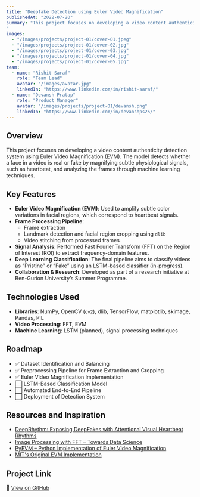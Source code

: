 ```yaml
---
title: "Deepfake Detection using Euler Video Magnification"
publishedAt: "2022-07-20"
summary: "This project focuses on developing a video content authenticity detection system using Euler Video Magnification (EVM). The model detects whether a face in a video is real or fake by magnifying subtle physiological signals, such as heartbeat, and analyzing the frames through machine learning techniques.
"
images:
  - "/images/projects/project-01/cover-01.jpeg"
  - "/images/projects/project-01/cover-02.jpg"
  - "/images/projects/project-01/cover-03.jpg"
  - "/images/projects/project-01/cover-04.jpg"
  - "/images/projects/project-01/cover-05.jpg"
team:
  - name: "Rishit Saraf"
    role: "Team Lead"
    avatar: "/images/avatar.jpg"
    linkedIn: "https://www.linkedin.com/in/rishit-saraf/"
  - name: "Devansh Pratap"
    role: "Product Manager"
    avatar: "/images/projects/project-01/devansh.png"
    linkedIn: "https://www.linkedin.com/in/devanshps25/"
---
```


## Overview

This project focuses on developing a video content authenticity detection system using Euler Video Magnification (EVM). The model detects whether a face in a video is real or fake by magnifying subtle physiological signals, such as heartbeat, and analyzing the frames through machine learning techniques.

## Key Features

- **Euler Video Magnification (EVM)**: Used to amplify subtle color variations in facial regions, which correspond to heartbeat signals.
- **Frame Processing Pipeline**:
  - Frame extraction
  - Landmark detection and facial region cropping using `dlib`
  - Video stitching from processed frames
- **Signal Analysis**: Performed Fast Fourier Transform (FFT) on the Region of Interest (ROI) to extract frequency-domain features.
- **Deep Learning Classification**: The final pipeline aims to classify videos as “Pristine” or “Fake” using an LSTM-based classifier (in-progress).
- **Collaboration & Research**: Developed as part of a research initiative at Ben-Gurion University’s Summer Programme.

## Technologies Used

- **Libraries**: NumPy, OpenCV (`cv2`), dlib, TensorFlow, matplotlib, skimage, Pandas, PIL
- **Video Processing**: FFT, EVM
- **Machine Learning**: LSTM (planned), signal processing techniques

## Roadmap

- ✅ Dataset Identification and Balancing
- ✅ Preprocessing Pipeline for Frame Extraction and Cropping
- ✅ Euler Video Magnification Implementation
- ⬜ LSTM-Based Classification Model
- ⬜ Automated End-to-End Pipeline
- ⬜ Deployment of Detection System

## Resources and Inspiration

- [DeepRhythm: Exposing DeepFakes with Attentional Visual Heartbeat Rhythms](https://arxiv.org/pdf/2006.07634.pdf)
- [Image Processing with FFT – Towards Data Science](https://towardsdatascience.com/image-processing-with-python-application-of-fourier-transformation-5a8584dc175b)
- [PyEVM – Python Implementation of Euler Video Magnification](https://github.com/flyingzhao/PyEVM)
- [MIT's Original EVM Implementation](https://people.csail.mit.edu/mrub/evm/)

## Project Link

🔗 [View on GitHub](https://github.com/rishitsaraf/remoteheartrate_deepfake_detection)